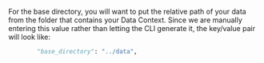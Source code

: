 For the base directory, you will want to put the relative path of your data from the folder that contains your Data Context.  Since we are manually entering this value rather than letting the CLI generate it, the key/value pair will look like:

```python title="Python" name="inferred data connector add base_directory"
        "base_directory": "../data",
```